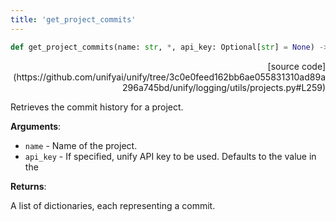 ```yaml
---
title: 'get_project_commits'
---
```


```python
def get_project_commits(name: str, *, api_key: Optional[str] = None) -> List[Dict]:
```

<p align="right">[source code](https://github.com/unifyai/unify/tree/3c0e0feed162bb6ae055831310ad89a296a745bd/unify/logging/utils/projects.py#L259)</p>

Retrieves the commit history for a project.

**Arguments**:

- `name` - Name of the project.
- `api_key` - If specified, unify API key to be used. Defaults to the value in the



**Returns**:

A list of dictionaries, each representing a commit.